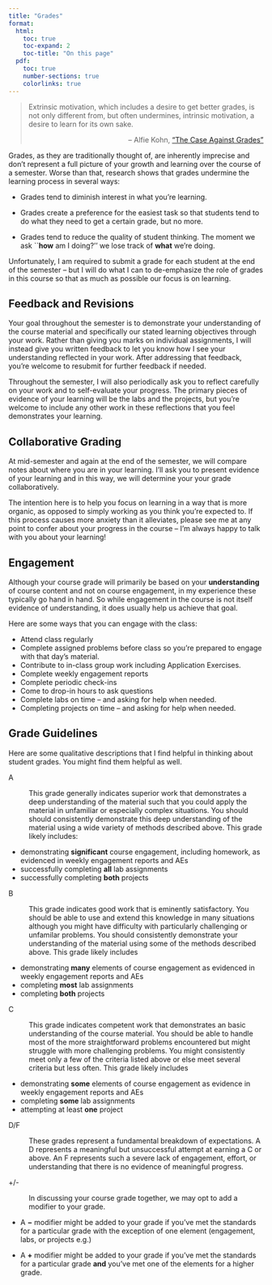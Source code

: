 ```yaml
---
title: "Grades"
format:
  html: 
    toc: true
    toc-expand: 2
    toc-title: "On this page"
  pdf:
    toc: true
    number-sections: true
    colorlinks: true
---
```


> Extrinsic motivation, which includes a desire to get better grades, is not only different from, but often undermines, intrinsic motivation, a desire to learn for its own sake.
>
> ::: {style="text-align: right"}
> -- Alfie Kohn, ["The Case Against Grades"](https://www.alfiekohn.org/article/case-grades/)
> :::

Grades, as they are traditionally thought of, are inherently imprecise and don't represent a full picture of your growth and learning over the course of a semester. Worse than that, research shows that grades undermine the learning process in several ways:

-   Grades tend to diminish interest in what you're learning.

-   Grades create a preference for the easiest task so that students tend to do what they need to get a certain grade, but no more.

-   Grades tend to reduce the quality of student thinking. The moment we ask \`\`**how** am I doing?'' we lose track of **what** we're doing.

Unfortunately, I am required to submit a grade for each student at the end of the semester -- but I will do what I can to de-emphasize the role of grades in this course so that as much as possible our focus is on learning.

## Feedback and Revisions {.unnumbered}

Your goal throughout the semester is to demonstrate your understanding of the course material and specifically our stated learning objectives through your work. Rather than giving you marks on individual assignments, I will instead give you written feedback to let you know how I see your understanding reflected in your work. After addressing that feedback, you're welcome to resubmit for further feedback if needed.

Throughout the semester, I will also periodically ask you to reflect carefully on your work and to self-evaluate your progress. The primary pieces of evidence of your learning will be the labs and the projects, but you're welcome to include any other work in these reflections that you feel demonstrates your learning.

## Collaborative Grading {.unnumbered}

At mid-semester and again at the end of the semester, we will compare notes about where you are in your learning. I'll ask you to present evidence of your learning and in this way, we will determine your your grade collaboratively.

The intention here is to help you focus on learning in a way that is more organic, as opposed to simply working as you think you're expected to. If this process causes more anxiety than it alleviates, please see me at any point to confer about your progress in the course -- I'm always happy to talk with you about your learning!

## Engagement {.unnumbered}

Although your course grade will primarily be based on your **understanding** of course content and not on course engagement, in my experience these typically go hand in hand. So while engagement in the course is not itself evidence of understanding, it does usually help us achieve that goal.

Here are some ways that you can engage with the class:

-   Attend class regularly
-   Complete assigned problems before class so you're prepared to engage with that day's material.
-   Contribute to in-class group work including Application Exercises.
-   Complete weekly engagement reports
-   Complete periodic check-ins
-   Come to drop-in hours to ask questions
-   Complete labs on time -- and asking for help when needed.
-   Completing projects on time -- and asking for help when needed.

## Grade Guidelines {.unnumbered}

Here are some qualitative descriptions that I find helpful in thinking about student grades. You might find them helpful as well.

A

:   This grade generally indicates superior work that demonstrates a deep understanding of the material such that you could apply the material in unfamiliar or especially complex situations. You should should consistently demonstrate this deep understanding of the material using a wide variety of methods described above. This grade likely includes:

-   demonstrating **significant** course engagement, including homework, as evidenced in weekly engagement reports and AEs
-   successfully completing **all** lab assignments
-   successfully completing **both** projects

B

:   This grade indicates good work that is eminently satisfactory. You should be able to use and extend this knowledge in many situations although you might have difficulty with particularly challenging or unfamilar problems. You should consistently demonstrate your understanding of the material using some of the methods described above. This grade likely includes

-   demonstrating **many** elements of course engagement as evidenced in weekly engagement reports and AEs
-   completing **most** lab assignments
-   completing **both** projects

C

:   This grade indicates competent work that demonstrates an basic understanding of the course material. You should be able to handle most of the more straightforward problems encountered but might struggle with more challenging problems. You might consistently meet only a few of the criteria listed above or else meet several criteria but less often. This grade likely includes

-   demonstrating **some** elements of course engagement as evidence in weekly engagement reports and AEs
-   completing **some** lab assignments
-   attempting at least **one** project

D/F

:   These grades represent a fundamental breakdown of expectations. A D represents a meaningful but unsuccessful attempt at earning a C or above. An F represents such a severe lack of engagement, effort, or understanding that there is no evidence of meaningful progress.

+/-

:   In discussing your course grade together, we may opt to add a modifier to your grade.

-   A $\mathbf{-}$ modifier might be added to your grade if you've met the standards for a particular grade with the exception of one element (engagement, labs, or projects e.g.)

-   A $\mathbf{+}$ modifier might be added to your grade if you've met the standards for a particular grade **and** you've met one of the elements for a higher grade.
